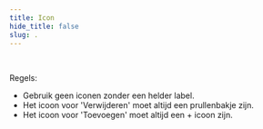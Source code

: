 ```yaml
---
title: Icon
hide_title: false
slug: .
---
```



<ComponentExample>
  <Icon />
</ComponentExample>

<br />

Regels:

- Gebruik geen iconen zonder een helder label.
- Het icoon voor 'Verwijderen' moet altijd een prullenbakje zijn.
- Het icoon voor 'Toevoegen' moet altijd een + icoon zijn.
